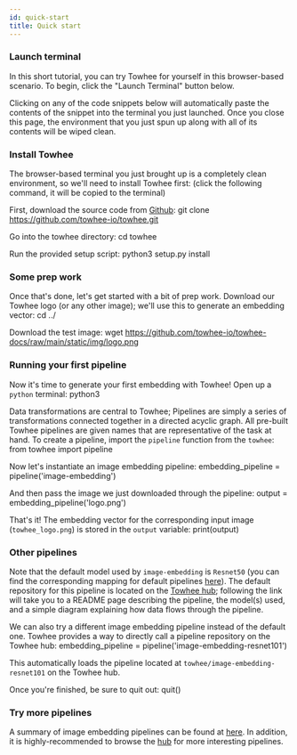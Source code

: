 ```yaml
---
id: quick-start
title: Quick start
---
```



### Launch terminal

In this short tutorial, you can try Towhee for yourself in this browser-based scenario. To begin, click the "Launch Terminal" button below.<KatacodaBtn />

Clicking on any of the code snippets below will automatically paste the contents of the snippet into the terminal you just launched. Once you close this page, the environment that you just spun up along with all of its contents will be wiped clean.

### Install Towhee

The browser-based terminal you just brought up is a completely clean environment, so we'll need to install Towhee first: (click the following command, it will be copied to the terminal)

First, download the source code from [Github](https://github.com/towhee-io/towhee): <KatacodaBlock>git clone https://github.com/towhee-io/towhee.git</KatacodaBlock>

Go into the towhee directory: <KatacodaBlock>cd towhee</KatacodaBlock>

Run the provided setup script: <KatacodaBlock>python3 setup.py install</KatacodaBlock>

### Some prep work

Once that's done, let's get started with a bit of prep work. Download our Towhee logo (or any other image); we'll use this to generate an embedding vector: <KatacodaBlock>cd ../</KatacodaBlock>

Download the test image: <KatacodaBlock>wget https://github.com/towhee-io/towhee-docs/raw/main/static/img/logo.png</KatacodaBlock>

### Running your first pipeline

Now it's time to generate your first embedding with Towhee! Open up a `python` terminal: <KatacodaBlock>python3</KatacodaBlock>

Data transformations are central to Towhee; Pipelines are simply a series of transformations connected together in a directed acyclic graph. All pre-built Towhee pipelines are given names that are representative of the task at hand. To create a pipeline, import the `pipeline` function from the `towhee`: <KatacodaBlock>from towhee import pipeline</KatacodaBlock>

Now let's instantiate an image embedding pipeline: <KatacodaBlock>embedding_pipeline = pipeline('image-embedding')</KatacodaBlock>

And then pass the image we just downloaded through the pipeline: <KatacodaBlock>output = embedding_pipeline('logo.png')</KatacodaBlock>

That's it! The embedding vector for the corresponding input image (`towhee_logo.png`) is stored in the `output` variable: <KatacodaBlock>print(output)</KatacodaBlock>

### Other pipelines

Note that the default model used by `image-embedding` is `Resnet50` (you can find the corresponding mapping for default pipelines [here](https://github.com/towhee-io/towhee/blob/main/towhee/__init__.py#L25)). The default repository for this pipeline is located on the [Towhee hub](https://hub.towhee.io/towhee/image-embedding-resnet50); following the link will take you to a README page describing the pipeline, the model(s) used, and a simple diagram explaining how data flows through the pipeline.

We can also try a different image embedding pipeline instead of the default one. Towhee provides a way to directly call a pipeline repository on the Towhee hub: <KatacodaBlock>embedding_pipeline = pipeline('image-embedding-resnet101')</KatacodaBlock>

This automatically loads the pipeline located at `towhee/image-embedding-resnet101` on the Towhee hub.

Once you're finished, be sure to quit out: <KatacodaBlock>quit()</KatacodaBlock>

### Try more pipelines

A summary of image embedding pipelines can be found at [here](pipelines/image-embedding). In addition, it is highly-recommended to browse the [hub](https://hub.towhee.io/pipelines) for more interesting pipelines.
